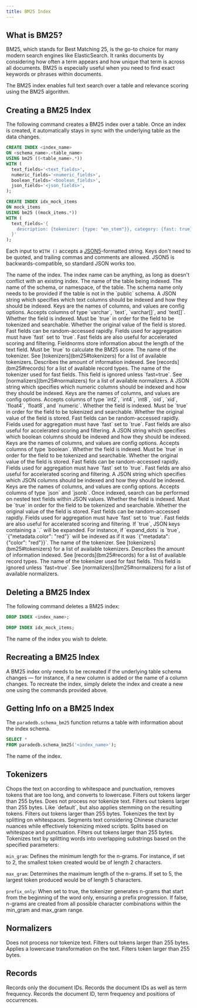 ```yaml
---
title: BM25 Index
---
```


## What is BM25?

BM25, which stands for Best Matching 25, is the go-to choice for many modern search engines like ElasticSearch.
It ranks documents by considering how often a term appears and how unique that term is across all
documents. BM25 is especially useful when you need to find exact keywords or phrases within documents.

The BM25 index enables full text search over a table and relevance scoring using the BM25 algorithm.

## Creating a BM25 Index

The following command creates a BM25 index over a table. Once an index is created, it automatically
stays in sync with the underlying table as the data changes.

```sql
CREATE INDEX <index_name>
ON <schema_name>.<table_name>
USING bm25 ((<table_name>.*))
WITH (
  text_fields='<text_fields>',
  numeric_fields='<numeric_fields>',
  boolean_fields='<boolean_fields>',
  json_fields='<json_fields>',
);
```

<Accordion title="Example Usage">

```sql
CREATE INDEX idx_mock_items
ON mock_items
USING bm25 ((mock_items.*))
WITH (
  text_fields='{
    description: {tokenizer: {type: "en_stem"}}, category: {fast: true}
  }'
);
```

</Accordion>

Each input to `WITH ()` accepts a [JSON5](https://json5.org)-formatted string. Keys don't need to be quoted, and trailing commas and comments are allowed. JSON5 is backwards-compatible, so standard JSON works too.

<ParamField body="index_name" required>
  The name of the index. The index name can be anything, as long as doesn't
  conflict with an existing index.
</ParamField>
<ParamField body="table_name" required>
  The name of the table being indexed.
</ParamField>
<ParamField body="schema_name">
  The name of the schema, or namespace, of the table. The schema name only needs
  to be provided if the table is not in the `public` schema.
</ParamField>
<ParamField body="text_fields">
  A JSON string which specifies which text columns should be indexed and how they should be indexed.
  Keys are the names of columns, and values are config options. Accepts columns of type `varchar`, `text`,
  `varchar[]`, and `text[]`.
  <Expandable title="Config Options">
    <ParamField body="indexed" default={true}>
      Whether the field is indexed. Must be `true` in order for the field to be tokenized and
      searchable.
    </ParamField>
    <ParamField body="stored" default={true}>
      Whether the original value of the field is stored.
    </ParamField>
    <ParamField body="fast" default={false}>
      Fast fields can be random-accessed rapidly. Fields used for aggregation must have `fast` set to `true`.
      Fast fields are also useful for accelerated scoring and filtering.
    </ParamField>
    <ParamField body="fieldnorms" default={true}>
      Fieldnorms store information about the length of the text field. Must be `true` to calculate
      the BM25 score.
    </ParamField>
    <ParamField body="tokenizer" default="default">
      The name of the tokenizer. See [tokenizers](bm25#tokenizers) for a list of available tokenizers.
    </ParamField>
    <ParamField body="record" default="basic">
      Describes the amount of information indexed. See [records](bm25#records) for a list of available
      record types.
    </ParamField>
    <ParamField body="normalizer" default="raw">
      The name of the tokenizer used for fast fields. This field is ignored unless `fast=true`. See
      [normalizers](bm25#normalizers) for a list of available normalizers.
    </ParamField>
  </Expandable>
</ParamField>
<ParamField body="numeric_fields">
  A JSON string which specifies which numeric columns should be indexed and how they should be indexed.
  Keys are the names of columns, and values are config options. Accepts columns of type `int2`, `int4`, `int8`, `oid`, `xid`, `float4`, `float8`, and `numeric`.
  <Expandable title="Config Options">
    <ParamField body="indexed" default={true}>
      Whether the field is indexed. Must be `true` in order for the field to be tokenized and
      searchable.
    </ParamField>
    <ParamField body="stored" default={true}>
      Whether the original value of the field is stored.
    </ParamField>
    <ParamField body="fast" default={true}>
      Fast fields can be random-accessed rapidly. Fields used for aggregation must have `fast` set to `true`.
      Fast fields are also useful for accelerated scoring and filtering.
    </ParamField>
  </Expandable>
</ParamField>
<ParamField body="boolean_fields">
  A JSON string which specifies which boolean columns should be indexed and how they should be indexed.
  Keys are the names of columns, and values are config options. Accepts columns of type `boolean`.
  <Expandable title="Config Options">
    <ParamField body="indexed" default={true}>
      Whether the field is indexed. Must be `true` in order for the field to be tokenized and
      searchable.
    </ParamField>
    <ParamField body="stored" default={true}>
      Whether the original value of the field is stored.
    </ParamField>
    <ParamField body="fast" default={true}>
      Fast fields can be random-accessed rapidly. Fields used for aggregation must have `fast` set to `true`.
      Fast fields are also useful for accelerated scoring and filtering.
    </ParamField>
  </Expandable>
</ParamField>
<ParamField body="json_fields">
  A JSON string which specifies which JSON columns should be indexed and how they should be indexed.
  Keys are the names of columns, and values are config options. Accepts columns of type `json` and `jsonb`.
  Once indexed, search can be performed on nested text fields within JSON values.
  <Expandable title="Config Options">
    <ParamField body="indexed" default={true}>
      Whether the field is indexed. Must be `true` in order for the field to be tokenized and
      searchable.
    </ParamField>
    <ParamField body="stored" default={true}>
      Whether the original value of the field is stored.
    </ParamField>
    <ParamField body="fast" default={false}>
      Fast fields can be random-accessed rapidly. Fields used for aggregation must have `fast` set to `true`.
      Fast fields are also useful for accelerated scoring and filtering.
    </ParamField>
    <ParamField body="expand_dots" default={true}>
      If `true`, JSON keys containing a `.` will be expanded. For instance, if `expand_dots` is `true`,
      `{"metadata.color": "red"}` will be indexed as if it was `{"metadata": {"color": "red"}}`.
    </ParamField>
    <ParamField body="tokenizer" default="default">
      The name of the tokenizer. See [tokenizers](bm25#tokenizers) for a list of available tokenizers.
    </ParamField>
    <ParamField body="record" default="basic">
      Describes the amount of information indexed. See [records](bm25#records) for a list of available
      record types.
    </ParamField>
    <ParamField body="normalizer" default="raw">
      The name of the tokenizer used for fast fields. This field is ignored unless `fast=true`. See
      [normalizers](bm25#normalizers) for a list of available normalizers.
    </ParamField>
  </Expandable>
</ParamField>

## Deleting a BM25 Index

The following command deletes a BM25 index:

```sql
DROP INDEX <index_name>;
```

<Accordion title="Example Usage">

```sql
DROP INDEX idx_mock_items;
```

</Accordion>

<ParamField body="index_name" required>
  The name of the index you wish to delete.
</ParamField>

## Recreating a BM25 Index

A BM25 index only needs to be recreated if the underlying table schema changes — for instance, if a new
column is added or the name of a column changes. To recreate the index, simply delete the index and create
a new one using the commands provided above.

## Getting Info on a BM25 Index

The `paradedb.schema_bm25` function returns a table with information about the index schema.

```sql
SELECT *
FROM paradedb.schema_bm25('<index_name>');
```

<ParamField body="index_name" required>
  The name of the index.
</ParamField>

## Tokenizers

<ParamField body="default">
  Chops the text on according to whitespace and punctuation, removes tokens that
  are too long, and converts to lowercase. Filters out tokens larger than 255
  bytes.
</ParamField>
<ParamField body="raw">
  Does not process nor tokenize text. Filters out tokens larger than 255 bytes.
</ParamField>
<ParamField body="en_stem">
  Like `default`, but also applies stemming on the resulting tokens. Filters out
  tokens larger than 255 bytes.
</ParamField>
<ParamField body="whitespace">
  Tokenizes the text by splitting on whitespaces.
</ParamField>
<ParamField body="chinese_compatible">
  Segments text considering Chinese character nuances while effectively tokenizing mixed scripts. Splits based on whitespace and punctuation. Filters out tokens larger than 255 bytes.
</ParamField>
<ParamField body="ngram">
  Tokenizes text by splitting words into overlapping substrings based on the specified parameters:

`min_gram`: Defines the minimum length for the n-grams. For instance, if set to 2, the smallest token created would be of length 2 characters.

`max_gram`: Determines the maximum length of the n-grams. If set to 5, the largest token produced would be of length 5 characters.

`prefix_only`: When set to true, the tokenizer generates n-grams that start from the beginning of the word only, ensuring a prefix progression. If false, n-grams are created from all possible character combinations within the min_gram and max_gram range.

</ParamField>

## Normalizers

<ParamField body="raw">
  Does not process nor tokenize text. Filters out tokens larger than 255 bytes.
</ParamField>
<ParamField body="lowercase">
  Applies a lowercase transformation on the text. Filters token larger than 255
  bytes.
</ParamField>

## Records

<ParamField body="basic">Records only the document IDs.</ParamField>
<ParamField body="freq">
  Records the document IDs as well as term frequency.
</ParamField>
<ParamField body="position">
  Records the document ID, term frequency and positions of occurrences.
</ParamField>
